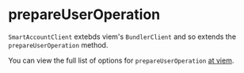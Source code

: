 
<VersionWarning version="0.2" />

# prepareUserOperation

`SmartAccountClient` extebds viem's `BundlerClient` and so extends the `prepareUserOperation` method.

You can view the full list of options for `prepareUserOperation` [at viem](https://viem.sh/account-abstraction/actions/bundler/prepareUserOperation).